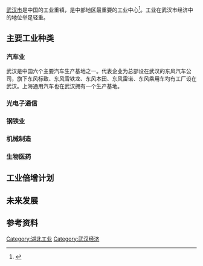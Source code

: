 {{expand|time=2014-11-14}}
{{武汉}}
[[武汉市|武汉市]]是中国的工业重镇，是中部地区最重要的工业中心<ref>{{Cite web |url=http://theory.people.com.cn/n/2012/0906/c144769-18937391.html |title=政策解读：中部地区“三基地、一枢纽”地位再获重申 |access-date=2014-11-14 |archive-url=https://web.archive.org/web/20160304074358/http://theory.people.com.cn/n/2012/0906/c144769-18937391.html |archive-date=2016-03-04 |dead-url=yes }}</ref>。工业在武汉市经济中的地位举足轻重。

==主要工业种类==
===汽车业===
武汉是中国六个主要汽车生产基地之一。代表企业为总部设在武汉的东风汽车公司，旗下东风标致、东风雪铁龙、东风本田、东风雷诺、东风乘用车均有工厂设在武汉。上海通用汽车也在武汉拥有一个生产基地。

===光电子通信===

===钢铁业===

===机械制造===

===生物医药===

==工业倍增计划==

==未来发展==

== 参考资料 ==
{{reflist}}

[[Category:湖北工业|Category:湖北工业]]
[[Category:武汉经济|Category:武汉经济]]